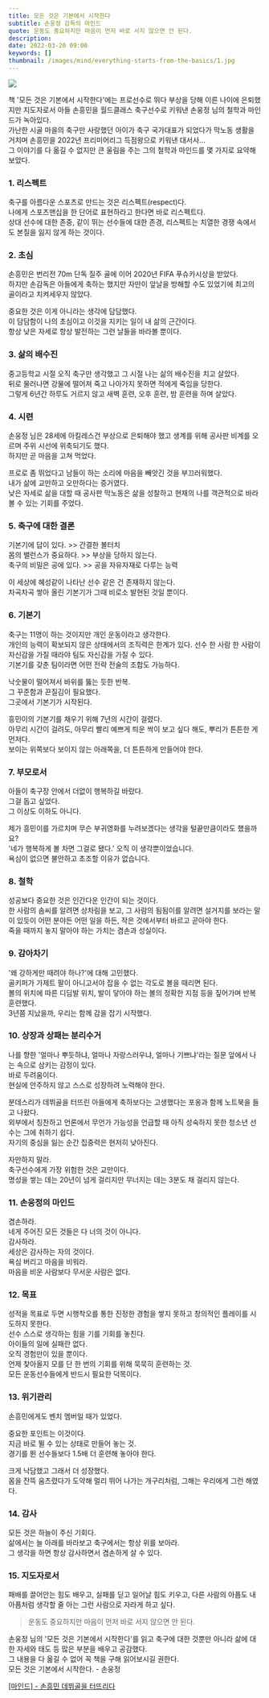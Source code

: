 ```yaml
---
title: 모든 것은 기본에서 시작한다
subtitle: 손웅정 감독의 마인드
quote: 운동도 중요하지만 마음이 먼저 바로 서지 않으면 안 된다.
description: 
date: 2022-03-20 09:00
keywords: []
thumbnail: /images/mind/everything-starts-from-the-basics/1.jpg
---
```


![](/images/mind/everything-starts-from-the-basics/1.jpg)

책 '모든 것은 기본에서 시작한다'에는 프로선수로 뛰다 부상을 당해 이른 나이에 은퇴했지만 지도자로서 아들 손흥민을 월드클래스 축구선수로 키워낸 손웅정 님의 철학과 마인드가 녹아있다.  
가난한 시골 마을의 축구만 사랑했던 아이가 축구 국가대표가 되었다가 막노동 생활을 거치며 손흥민을 2022년 프리미어리그 득점왕으로 키워낸 대서사...  
그 이야기를 다 옮길 수 없지만 큰 울림을 주는 그의 철학과 마인드를 몇 가지로 요약해 보았다.

### 1\. 리스펙트

축구를 아름다운 스포츠로 만드는 것은 리스펙트(respect)다.  
나에게 스포츠맨십을 한 단어로 표현하라고 한다면 바로 리스펙트다.  
상대 선수에 대한 존중, 같이 뛰는 선수들에 대한 존경, 리스펙트는 치열한 경쟁 속에서도 본질을 잃지 않게 하는 것이다.

### 2\. 초심

손흥민은 번리전 70m 단독 질주 골에 이어 2020년 FIFA 푸슈카시상을 받았다.  
하지만 손감독은 아들에게 축하는 했지만 자만이 앞날을 방해할 수도 있었기에 최고의 골이라고 치켜세우지 않았다.

중요한 것은 이게 아니라는 생각에 담담했다.  
이 담담함이 나의 초심이고 이것을 지키는 일이 내 삶의 근간이다.  
항상 낮은 자세로 항상 발전하는 그런 날들을 바라볼 뿐이다.

### 3\. 삶의 배수진

중고등학교 시절 오직 축구만 생각했고 그 시절 나는 삶의 배수진을 치고 살았다.  
뒤로 물러나면 강물에 떨어져 죽고 나아가지 못하면 적에게 죽임을 당한다.  
그렇게 6년간 하루도 거르지 않고 새벽 훈련, 오후 훈련, 밤 훈련을 하며 살았다.

### 4\. 시련

손웅정 님은 28세에 아킬레스건 부상으로 은퇴해야 했고 생계를 위해 공사판 비계를 오르며 주위 시선에 위축되기도 했다.  
하지만 곧 마음을 고쳐 먹었다.

프로로 좀 뛰었다고 남들이 하는 소리에 마음을 빼앗긴 것을 부끄러워했다.  
내가 삶에 교만하고 오만하다는 증거였다.  
낮은 자세로 삶을 대할 때 공사판 막노동은 삶을 성찰하고 현재의 나를 객관적으로 바라볼 수 있는 기회를 주었다.

### 5\. 축구에 대한 결론

기본기에 답이 있다. >> 간결한 볼터치  
몸의 밸런스가 중요하다. >> 부상을 당하지 않는다.  
축구의 비밀은 공에 있다. >> 공을 자유자재로 다루는 능력

이 세상에 혜성같이 나타난 선수 같은 건 존재하지 않는다.  
차곡차곡 쌓아 올린 기본기가 그때 비로소 발현된 것일 뿐이다.

### 6\. 기본기

축구는 11명이 하는 것이지만 개인 운동이라고 생각한다.  
개인의 능력이 확보되지 않은 상태에서의 조직력은 한계가 있다. 선수 한 사람 한 사람이 자신감을 가질 때라야 팀도 자신감을 가질 수 있다.  
기본기를 갖춘 팀이라면 어떤 전략 전술의 조합도 가능하다.

낙숫물이 떨어져서 바위를 뚫는 듯한 반복.  
그 꾸준함과 끈질김이 필요했다.  
그곳에서 기본기가 시작된다.

흥민이의 기본기를 채우기 위해 7년의 시간이 걸렸다.  
아무리 시간이 걸려도, 아무리 빨리 예쁘게 틔운 싹이 보고 싶다 해도, 뿌리가 튼튼한 게 먼저다.  
보이는 위쪽보다 보이지 않는 아래쪽을, 더 튼튼하게 만들어야 한다.

### 7\. 부모로서

아들이 축구장 안에서 더없이 행복하길 바랐다.  
그걸 돕고 싶었다.  
그 이상도 이하도 아니다.

제가 흥민이를 가르치며 무슨 부귀영화를 누려보겠다는 생각을 털끝만큼이라도 했을까요?  
'네가 행복하게 볼 차면 그걸로 됐다.' 오직 이 생각뿐이었습니다.  
욕심이 없으면 불안하고 초조할 이유가 없습니다.

### 8\. 철학

성공보다 중요한 것은 인간다운 인간이 되는 것이다.  
한 사람의 솜씨를 알려면 상차림을 보고, 그 사람의 됨됨이를 알려면 설거지를 보라는 말이 있듯이 어떤 분야든 어떤 일을 하든, 작은 것에서부터 바르고 곧아야 한다.  
죽을 때까지 놓지 말아야 하는 가치는 겸손과 성실이다.

### 9\. 감아차기

'왜 강하게만 때려야 하나?'에 대해 고민했다.  
골키퍼가 가제트 팔이 아니고서야 잡을 수 없는 각도로 볼을 때리면 된다.  
볼의 위치에 따른 디딤발 위치, 발이 닿아야 하는 볼의 정확한 지점 등을 짚어가며 반복 훈련했다.  
3년쯤 지났을까, 우리는 함께 감을 잡기 시작했다.

### 10\. 상장과 상패는 분리수거

나를 향한 '얼마나 뿌듯하냐, 얼마나 자랑스러우냐, 얼마나 기쁘냐'라는 질문 앞에서 나는 속으로 삼키는 감정이 있다.  
바로 두려움이다.  
현실에 안주하지 않고 스스로 성장하려 노력해야 한다.

분데스리가 데뷔골을 터뜨린 아들에게 축하보다는 고생했다는 포옹과 함께 노트북을 들고 나왔다.  
외부에서 칭찬하고 언론에서 무언가 가능성을 언급할 때 아직 성숙하지 못한 청소년 선수는 그에 취하기 쉽다.  
자기의 중심을 잃는 순간 집중력은 현저히 낮아진다.

자만하지 말라.  
축구선수에게 가장 위험한 것은 교만이다.  
명성을 쌓는 데는 20년이 넘게 걸리지만 무너지는 데는 3분도 채 걸리지 않는다.

### 11\. 손웅정의 마인드

겸손하라.  
네게 주어진 모든 것들은 다 너의 것이 아니다.  
감사하라.  
세상은 감사하는 자의 것이다.  
욕심 버리고 마음을 비워라.  
마음을 비운 사람보다 무서운 사람은 없다.

### 12\. 목표

성적을 목표로 두면 시행착오를 통한 진정한 경험을 쌓지 못하고 창의적인 플레이를 시도하지 못한다.  
선수 스스로 생각하는 힘을 기를 기회를 놓친다.  
아이들의 일에 실패란 없다.  
오직 경험만이 있을 뿐이다.  
언제 찾아올지 모를 단 한 번의 기회를 위해 묵묵히 훈련하는 것.  
모든 운동선수들에게 반드시 필요한 덕목이다.

### 13\. 위기관리

손흥민에게도 벤치 멤버일 때가 있었다.

중요한 포인트는 이것이다.  
지금 바로 뛸 수 있는 상태로 만들어 놓는 것.  
경기를 뛴 선수들보다 1.5배 더 훈련해 놓아야 한다.

크게 낙담했고 그래서 더 성장했다.  
몸을 잔뜩 움츠렸다가 도약해 멀리 뛰어 나가는 개구리처럼, 그해는 우리에게 그런 해였다.

### 14\. 감사

모든 것은 하늘이 주신 기회다.  
삶에서는 늘 아래를 바라보고 축구에서는 항상 위를 보아라.  
그 생각을 하면 항상 감사하면서 겸손하게 살 수 있다.

### 15\. 지도자로서

패배를 끌어안는 힘도 배우고, 실패를 딛고 일어날 힘도 키우고, 다른 사람의 아픔도 내 아픔처럼 생각할 줄 아는 그런 사람으로 자라게 하고 싶다.

> 운동도 중요하지만 마음이 먼저 바로 서지 않으면 안 된다.

손웅정 님의 '모든 것은 기본에서 시작한다'를 읽고 축구에 대한 것뿐만 아니라 삶에 대한 자세와 태도 등 많은 부분을 배우고 공감했다.  
그 내용을 다 옮길 수 없어 꼭 책을 구해 읽어보시길 권한다.  
모든 것은 기본에서 시작한다. - 손웅정  
  
[\[마인드\] - 손흥민 데뷔골을 터뜨리다](/109)